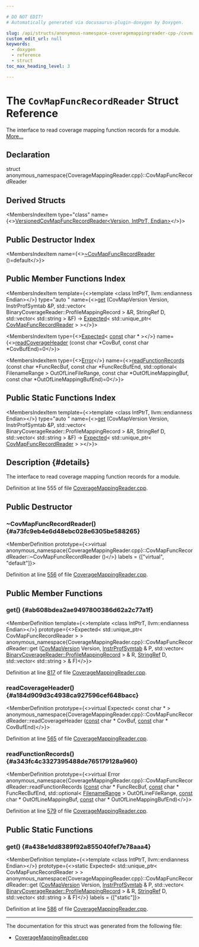 ```yaml
---

# DO NOT EDIT!
# Automatically generated via docusaurus-plugin-doxygen by Doxygen.

slug: /api/structs/anonymous-namespace-coveragemappingreader-cpp-/covmapfuncrecordreader
custom_edit_url: null
keywords:
  - doxygen
  - reference
  - struct
toc_max_heading_level: 3

---
```





# The `CovMapFuncRecordReader` Struct Reference

<DoxygenPage pluginConfig={pluginConfig}>

The interface to read coverage mapping function records for a module. <a href="#details">More...</a>

## Declaration

<CodeBlock>struct anonymous_namespace{CoverageMappingReader.cpp}::CovMapFuncRecordReader</CodeBlock>

## Derived Structs

<MembersIndex>

<MembersIndexItem
  type="class"
  name={<><a href="/docs/api/classes/anonymous-namespace-coveragemappingreader-cpp-/versionedcovmapfuncrecordreader">VersionedCovMapFuncRecordReader&lt;Version, IntPtrT, Endian&gt;</a></>}>
</MembersIndexItem>

</MembersIndex>

## Public Destructor Index

<MembersIndex>

<MembersIndexItem
  name={<><a href="#a73fc9eb4e6d48ebc028e6305be588265">~CovMapFuncRecordReader</a> ()=default</>}>
</MembersIndexItem>

</MembersIndex>

## Public Member Functions Index

<MembersIndex>

<MembersIndexItem
  template={<>template &lt;class IntPtrT, llvm::endianness Endian&gt;</>}
  type="auto "
  name={<><a href="#ab608bdea2ae9497800386d62a2c77a1f">get</a> (CovMapVersion Version, InstrProfSymtab &amp;P, std::vector&lt; BinaryCoverageReader::ProfileMappingRecord &gt; &amp;R, StringRef D, std::vector&lt; std::string &gt; &amp;F) -&gt; <a href="/docs/api/classes/llvm/expected">Expected</a>&lt; std::unique&#95;ptr&lt; <a href="/docs/api/structs/anonymous-namespace-coveragemappingreader-cpp-/covmapfuncrecordreader">CovMapFuncRecordReader</a> &gt; &gt;</>}>
</MembersIndexItem>

<MembersIndexItem
  type={<><a href="/docs/api/classes/llvm/expected">Expected</a>&lt; <a href="/docs/api/files/lib/lib/target/lib/target/aarch64/aarch64promoteconstant-cpp/#a90f8350fecae261c25be85d38b451bff">const</a> char &#42; &gt;</>}
  name={<><a href="#a184d909d3c4938ca927596cef648bacc">readCoverageHeader</a> (const char &#42;CovBuf, const char &#42;CovBufEnd)=0</>}>
</MembersIndexItem>

<MembersIndexItem
  type={<><a href="/docs/api/classes/llvm/error">Error</a></>}
  name={<><a href="#a343fc4c3327395488de765179128a960">readFunctionRecords</a> (const char &#42;FuncRecBuf, const char &#42;FuncRecBufEnd, std::optional&lt; FilenameRange &gt; OutOfLineFileRange, const char &#42;OutOfLineMappingBuf, const char &#42;OutOfLineMappingBufEnd)=0</>}>
</MembersIndexItem>

</MembersIndex>

## Public Static Functions Index

<MembersIndex>

<MembersIndexItem
  template={<>template &lt;class IntPtrT, llvm::endianness Endian&gt;</>}
  type="auto "
  name={<><a href="#a438e1dd8389f92a855040fef7e78aaa4">get</a> (CovMapVersion Version, InstrProfSymtab &amp;P, std::vector&lt; BinaryCoverageReader::ProfileMappingRecord &gt; &amp;R, StringRef D, std::vector&lt; std::string &gt; &amp;F) -&gt; <a href="/docs/api/classes/llvm/expected">Expected</a>&lt; std::unique&#95;ptr&lt; <a href="/docs/api/structs/anonymous-namespace-coveragemappingreader-cpp-/covmapfuncrecordreader">CovMapFuncRecordReader</a> &gt; &gt;</>}>
</MembersIndexItem>

</MembersIndex>

## Description {#details}

The interface to read coverage mapping function records for a module.

Definition at line 555 of file <a href="/docs/api/files/lib/lib/profiledata/lib/profiledata/coverage/coveragemappingreader-cpp">CoverageMappingReader.cpp</a>.

<SectionDefinition>

## Public Destructor

### ~CovMapFuncRecordReader() {#a73fc9eb4e6d48ebc028e6305be588265}

<MemberDefinition
  prototype={<>virtual anonymous&#95;namespace&#123;CoverageMappingReader.cpp&#125;::CovMapFuncRecordReader::~CovMapFuncRecordReader ()</>}
  labels = {["virtual", "default"]}>

Definition at line <a href="/docs/api/files/lib/lib/profiledata/lib/profiledata/coverage/coveragemappingreader-cpp/#l00556">556</a> of file <a href="/docs/api/files/lib/lib/profiledata/lib/profiledata/coverage/coveragemappingreader-cpp">CoverageMappingReader.cpp</a>.
</MemberDefinition>

</SectionDefinition>

<SectionDefinition>

## Public Member Functions

### get() {#ab608bdea2ae9497800386d62a2c77a1f}

<MemberDefinition
  template={<>template &lt;class IntPtrT, llvm::endianness Endian&gt;</>}
  prototype={<>Expected&lt; std::unique&#95;ptr&lt; CovMapFuncRecordReader &gt; &gt; anonymous&#95;namespace&#123;CoverageMappingReader.cpp&#125;::CovMapFuncRecordReader::get (<a href="/docs/api/namespaces/llvm/coverage/#a1f74a57a4d0c2ea7ebb8fb8767d66000">CovMapVersion</a> Version, <a href="/docs/api/classes/llvm/instrprofsymtab">InstrProfSymtab</a> &amp; P, std::vector&lt; <a href="/docs/api/structs/llvm/coverage/binarycoveragereader/profilemappingrecord">BinaryCoverageReader::ProfileMappingRecord</a> &gt; &amp; R, <a href="/docs/api/classes/llvm/stringref">StringRef</a> D, std::vector&lt; std::string &gt; &amp; F)</>}>

Definition at line <a href="/docs/api/files/lib/lib/profiledata/lib/profiledata/coverage/coveragemappingreader-cpp/#l00817">817</a> of file <a href="/docs/api/files/lib/lib/profiledata/lib/profiledata/coverage/coveragemappingreader-cpp">CoverageMappingReader.cpp</a>.
</MemberDefinition>

### readCoverageHeader() {#a184d909d3c4938ca927596cef648bacc}

<MemberDefinition
  prototype={<>virtual Expected&lt; const char &#42; &gt; anonymous&#95;namespace&#123;CoverageMappingReader.cpp&#125;::CovMapFuncRecordReader::readCoverageHeader (<a href="/docs/api/files/lib/lib/target/lib/target/aarch64/aarch64promoteconstant-cpp/#a90f8350fecae261c25be85d38b451bff">const</a> char &#42; CovBuf, <a href="/docs/api/files/lib/lib/target/lib/target/aarch64/aarch64promoteconstant-cpp/#a90f8350fecae261c25be85d38b451bff">const</a> char &#42; CovBufEnd)</>}>

Definition at line <a href="/docs/api/files/lib/lib/profiledata/lib/profiledata/coverage/coveragemappingreader-cpp/#l00565">565</a> of file <a href="/docs/api/files/lib/lib/profiledata/lib/profiledata/coverage/coveragemappingreader-cpp">CoverageMappingReader.cpp</a>.
</MemberDefinition>

### readFunctionRecords() {#a343fc4c3327395488de765179128a960}

<MemberDefinition
  prototype={<>virtual Error anonymous&#95;namespace&#123;CoverageMappingReader.cpp&#125;::CovMapFuncRecordReader::readFunctionRecords (<a href="/docs/api/files/lib/lib/target/lib/target/aarch64/aarch64promoteconstant-cpp/#a90f8350fecae261c25be85d38b451bff">const</a> char &#42; FuncRecBuf, <a href="/docs/api/files/lib/lib/target/lib/target/aarch64/aarch64promoteconstant-cpp/#a90f8350fecae261c25be85d38b451bff">const</a> char &#42; FuncRecBufEnd, std::optional&lt; <a href="/docs/api/structs/filenamerange">FilenameRange</a> &gt; OutOfLineFileRange, <a href="/docs/api/files/lib/lib/target/lib/target/aarch64/aarch64promoteconstant-cpp/#a90f8350fecae261c25be85d38b451bff">const</a> char &#42; OutOfLineMappingBuf, <a href="/docs/api/files/lib/lib/target/lib/target/aarch64/aarch64promoteconstant-cpp/#a90f8350fecae261c25be85d38b451bff">const</a> char &#42; OutOfLineMappingBufEnd)</>}>

Definition at line <a href="/docs/api/files/lib/lib/profiledata/lib/profiledata/coverage/coveragemappingreader-cpp/#l00579">579</a> of file <a href="/docs/api/files/lib/lib/profiledata/lib/profiledata/coverage/coveragemappingreader-cpp">CoverageMappingReader.cpp</a>.
</MemberDefinition>

</SectionDefinition>

<SectionDefinition>

## Public Static Functions

### get() {#a438e1dd8389f92a855040fef7e78aaa4}

<MemberDefinition
  template={<>template &lt;class IntPtrT, llvm::endianness Endian&gt;</>}
  prototype={<>static Expected&lt; std::unique&#95;ptr&lt; CovMapFuncRecordReader &gt; &gt; anonymous&#95;namespace&#123;CoverageMappingReader.cpp&#125;::CovMapFuncRecordReader::get (<a href="/docs/api/namespaces/llvm/coverage/#a1f74a57a4d0c2ea7ebb8fb8767d66000">CovMapVersion</a> Version, <a href="/docs/api/classes/llvm/instrprofsymtab">InstrProfSymtab</a> &amp; P, std::vector&lt; <a href="/docs/api/structs/llvm/coverage/binarycoveragereader/profilemappingrecord">BinaryCoverageReader::ProfileMappingRecord</a> &gt; &amp; R, <a href="/docs/api/classes/llvm/stringref">StringRef</a> D, std::vector&lt; std::string &gt; &amp; F)</>}
  labels = {["static"]}>

Definition at line <a href="/docs/api/files/lib/lib/profiledata/lib/profiledata/coverage/coveragemappingreader-cpp/#l00586">586</a> of file <a href="/docs/api/files/lib/lib/profiledata/lib/profiledata/coverage/coveragemappingreader-cpp">CoverageMappingReader.cpp</a>.
</MemberDefinition>

</SectionDefinition>

<hr/>

The documentation for this struct was generated from the following file:

<ul>
<li><a href="/docs/api/files/lib/lib/profiledata/lib/profiledata/coverage/coveragemappingreader-cpp">CoverageMappingReader.cpp</a></li>
</ul>

</DoxygenPage>
